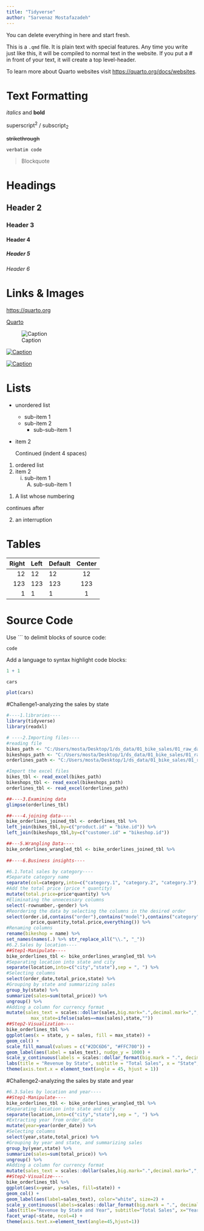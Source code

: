 ```yaml
---
title: "Tidyverse"
author: "Sarvenaz Mostafazadeh"
---
```


::: callout-note
You can delete everything in here and start fresh.
:::

This is a `.qmd` file. It is plain text with special features. Any time you write just like this, it will be compiled to normal text in the website. If you put a \# in front of your text, it will create a top level-header.

To learn more about Quarto websites visit <https://quarto.org/docs/websites>.

# Text Formatting

*italics* and **bold**

superscript^2^ / subscript~2~

~~strikethrough~~

`verbatim code`

> Blockquote

# Headings

## Header 2
### Header 3
#### Header 4
##### Header 5
###### Header 6

# Links & Images

<https://quarto.org>

[Quarto](https://quarto.org)

![Caption](../../assets/img/elephant.png)

[![Caption](../../assets/img/elephant.png)](https://quarto.org)

[![Caption](../../assets/img/elephant.png)](https://quarto.org "An elephant")


# Lists

* unordered list
    + sub-item 1
    + sub-item 2
        - sub-sub-item 1
        
*   item 2

    Continued (indent 4 spaces)
    
    
1. ordered list
2. item 2
    i) sub-item 1
         A.  sub-sub-item 1
         
(@)  A list whose numbering

continues after

(@)  an interruption

# Tables

| Right | Left | Default | Center |
|------:|:-----|---------|:------:|
|   12  |  12  |    12   |    12  |
|  123  |  123 |   123   |   123  |
|    1  |    1 |     1   |     1  |

# Source Code

Use ``` to delimit blocks of source code:

```
code
```

Add a language to syntax highlight code blocks:

```r
1 + 1
```

```r
cars
```

```r
plot(cars)
```

#Challenge1-analyzing the sales by state
```r
#----1.libraries----
library(tidyverse)
library(readxl)

# ----2.Importing files----
#reading file
bikes_path <- "C:/Users/mosta/Desktop/1/ds_data/01_bike_sales/01_raw_data/bikes.xlsx"
bikeshops_path <- "C:/Users/mosta/Desktop/1/ds_data/01_bike_sales/01_raw_data/bikeshops.xlsx"
orderlines_path <- "C:/Users/mosta/Desktop/1/ds_data/01_bike_sales/01_raw_data/orderlines.xlsx"

#Import the excel files
bikes_tbl <- read_excel(bikes_path)
bikeshops_tbl <- read_excel(bikeshops_path)
orderlines_tbl <- read_excel(orderlines_path)

##----3.Examining data
glimpse(orderlines_tbl)

##----4.joining data----
bike_orderlines_joined_tbl <- orderlines_tbl %>%
left_join(bikes_tbl,by=c("product.id" = "bike.id")) %>%
left_join(bikeshops_tbl,by=c("customer.id" = "bikeshop.id"))

##---5.Wrangling Data----
bike_orderlines_wrangled_tbl <- bike_orderlines_joined_tbl %>%
  
##----6.Business insights----

#6.1.Total sales by category----
#Separate category name
separate(col=category,into=c("category.1", "category.2", "category.3"),sep=" - ") %>%
#Add the total price (price * quantity) 
mutate(total.price=price*quantity) %>%
#Eliminating the unnecessary columns
select(-rownumber,-gender) %>%
#Reordering the data by selecting the columns in the desired order
select(order.id,contains("order"),contains("model"),contains("category"),
         price,quantity,total.price,everything()) %>%
#Renaming columns
rename(bikeshop = name) %>%
set_names(names(.) %>% str_replace_all("\\.", "_"))
#6.2.Sales by location----
##Step1-Manipulate----
bike_orderlines_tbl <- bike_orderlines_wrangled_tbl %>%
#Separating location into state and city
separate(location,into=c("city","state"),sep = ", ") %>%
#Selecting columns
select(order_date,total_price,state) %>%
#Grouping by state and summarizing sales
group_by(state) %>%
summarize(sales=sum(total_price)) %>%
ungroup() %>%
#Adding a column for currency format 
mutate(sales_text = scales::dollar(sales,big.mark=".",decimal.mark=",",prefix ="",suffix=" €"),
         max_state=ifelse(sales==max(sales),state,""))
##Step2-Visualization----
bike_orderlines_tbl %>%
ggplot(aes(x = state, y = sales, fill = max_state)) +
geom_col() +
scale_fill_manual(values = c("#2DC6D6", "#FFC700")) +
geom_label(aes(label = sales_text), nudge_y = 1000) +
scale_y_continuous(labels = scales::dollar_format(big.mark = ".", decimal.mark = ",", prefix = "", suffix = " €")) +
labs(title = "Revenue by State", subtitle = "Total Sales", x = "State", y = "Revenue") +
theme(axis.text.x = element_text(angle = 45, hjust = 1))

```

#Challenge2-analyzing the sales by state and year
```r
#6.3.Sales by location and year----
##Step1-Manipulate----
bike_orderlines_tbl <- bike_orderlines_wrangled_tbl %>%
#Separating location into state and city
separate(location,into=c("city","state"),sep = ", ") %>%
#Extracting year from order_date
mutate(year=year(order_date)) %>%
#Selecting columns
select(year,state,total_price) %>%
#Grouping by year and state, and summarizing sales
group_by(year,state) %>%
summarize(sales=sum(total_price)) %>%
ungroup() %>%
#Adding a column for currency format 
mutate(sales_text = scales::dollar(sales,big.mark=".",decimal.mark=",",prefix="",suffix =" €"))
##Step2-Visualize----
bike_orderlines_tbl %>%
ggplot(aes(x=year, y=sales, fill=state)) +
geom_col() +
geom_label(aes(label=sales_text), color="white", size=2) +
scale_y_continuous(labels=scales::dollar_format(big.mark = ".", decimal.mark = ",", prefix = "", suffix = " €")) +
labs(title="Revenue by State and Year", subtitle="Total Sales", x="Year", y="Revenue") +
facet_wrap(~state, ncol=4) +
theme(axis.text.x=element_text(angle=45,hjust=1))

```
